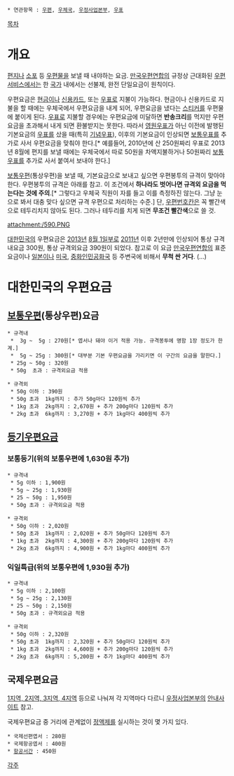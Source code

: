  * 연관항목 : [[우편]], [[우체국]], [[우정사업본부]], [[우표]]
{{{+1 Postal Cost }}}

[[목차]]
= 개요 =
[[편지]]나 [[소포]] 등 [[우편]]물을 보낼 때 내야하는 요금. [[만국우편연합]]의 규정상 근대화된 [[우편]]서비스에서는 한 [[국가]] 내에서는 선불제, 완전 단일요금이 원칙이다.

우편요금은 [[현금]]이나 [[신용카드]], 또는 [[우표]]로 지불이 가능하다. 현금이나 신용카드로 지불을 할 때에는 우체국에서 우편요금을 내게 되어, 우편요금을 냈다는 [[스티커]]를 우편물에 붙이게 된다. [[우표]]로 지불할 경우에는 우편요금에 미달하면 '''반송크리'''를 먹지만 우편요금을 초과해서 내게 되면 환불받지는 못한다. 따라서 [[영원우표]]가 아닌 이전에 발행된 기본요금의 [[우표]]를 샀을 때(특히 [[기념우표]]), 이후의 기본요금이 인상되면 [[보통우표]]를 추가로 사서 우편요금을 맞춰야 한다.[* 예를들어, 2010년에 산 250원짜리 우표로 2013년 8월에 편지를 보낼 때에는 우체국에서 따로 50원을 차액지불하거나 50원짜리 [[보통우표]]를 추가로 사서 붙여서 보내야 한다.]

[[보통우편]](통상우편)을 보낼 때, 기본요금으로 보내고 싶으면 우편봉투의 규격이 맞아야 한다. 우편봉투의 규격은 아래를 참고. 이 조건에서 '''하나라도 벗어나면 규격외 요금을 먹는다는 것에 주의'''.[* 그렇다고 우체국 직원이 자를 들고 이를 측정하진 않는다. 그냥 눈으로 봐서 대충 맞다 싶으면 규격 우편으로 처리하는 수준.] 단, [[우편번호]]칸은 꼭 빨간색으로 테두리치지 않아도 된다. 그러나 테두리를 치게 되면 '''무조건 빨간색'''으로 쓸 것.

attachment:/590.PNG

[[대한민국]]의 우편요금은 [[2013년]] [[8월 1일]]부로 [[2011년]] 이후 2년만에 인상되어 통상 규격내요금 300원, 통상 규격외요금 390원이 되었다. 참고로 이 요금 [[만국우편연합]]의 표준요금이나 [[일본]]이나 [[미국]], [[중화인민공화국]] 등 주변국에 비해서 '''무척 싼 거다'''. (...)

= 대한민국의 우편요금 =
== [[보통우편]](통상우편)요금 ==
 * 규격내
  *  3g ~  5g : 270원[* 엽서나 돼야 이거 적용 가능. 규격봉투에 명함 1장 정도가 한계.]
  *  5g ~ 25g : 300원[* 대부분 기본 우편요금을 가리키면 이 구간의 요금을 말한다.]
  * 25g ~ 50g : 320원
  * 50g  초과 : 규격외요금 적용

 * 규격외
  * 50g 이하 : 390원
  * 50g 초과  1kg까지 : 추가 50g마다 120원씩 추가
  * 1kg 초과  2kg까지 : 2,670원 + 추가 200g마다 120원씩 추가
  * 2kg 초과  6kg까지 : 3,270원 + 추가 1kg마다 400원씩 추가

== [[등기우편]]요금 ==
=== 보통등기(위의 보통우편에 1,630원 추가) ===
 * 규격내 
  * 5g 이하 : 1,900원
  * 5g ~ 25g : 1,930원
  * 25 ~ 50g : 1,950원
  * 50g 초과 : 규격외요금 적용

 * 규격외 
  * 50g 이하 : 2,020원
  * 50g 초과  1kg까지 : 2,020원 + 추가 50g마다 120원씩 추가
  * 1kg 초과  2kg까지 : 4,300원 + 추가 200g마다 120원씩 추가
  * 2kg 초과  6kg까지 : 4,900원 + 추가 1kg마다 400원씩 추가

=== 익일특급(위의 보통우편에 1,930원 추가) ===
 * 규격내 
  * 5g 이하 : 2,100원
  * 5g ~ 25g : 2,130원
  * 25 ~ 50g : 2,150원
  * 50g 초과 : 규격외요금 적용

 * 규격외 
  * 50g 이하 : 2,320원
  * 50g 초과  1kg까지 : 2,320원 + 추가 50g마다 120원씩 추가
  * 1kg 초과  2kg까지 : 4,600원 + 추가 200g마다 120원씩 추가
  * 2kg 초과  6kg까지 : 5,200원 + 추가 1kg마다 400원씩 추가

== 국제우편요금 ==
[http://www.koreapost.go.kr/kpost/sub/subpage.jsp?contId=010103010100 1지역, 2지역, 3지역, 4지역] 등으로 나눠져 각 지역마다 다르니 [[우정사업본부]]의 [http://www.koreapost.go.kr/kpost/sub/subpage.jsp?contId=010103010200 안내사이트] 참고.

국제우편요금 중 거리에 관계없이 [[정액제]]를 실시하는 것이 몇 가지 있다.
 * 국제선편엽서 : 280원
 * 국제항공엽서 : 400원
 * [[항공서간]] : 450원

[[각주]]
